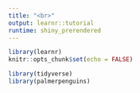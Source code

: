 ```yaml
---
title: "<br>"
output: learnr::tutorial
runtime: shiny_prerendered
---
```


```r
library(learnr)
knitr::opts_chunk$set(echo = FALSE)

library(tidyverse)
library(palmerpenguins)
```


```r

```
